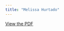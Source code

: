```yaml
---
title: "Melissa Hurtado"
---
```


[View the PDF](../files/pdfs/role_profiles/district_16profile.pdf)